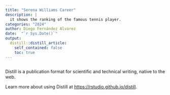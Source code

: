 ```yaml
---
title: "Serena Williams Career"
description: |
  it shows the ranking of the famous tennis player.
categories: "2024"
author: Diego Fernández Alvarez
date:  "`r Sys.Date()`"
output:
  distill::distill_article:
    self_contained: false
    toc: true
---
```



```r
```

Distill is a publication format for scientific and technical writing, native to the web.

Learn more about using Distill at <https://rstudio.github.io/distill>.


